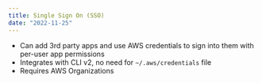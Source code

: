 ```yaml
---
title: Single Sign On (SSO)
date: "2022-11-25"
---
```


- Can add 3rd party apps and use AWS credentials to sign into them with per-user app permissions
- Integrates with CLI v2, no need for `~/.aws/credentials` file
- Requires AWS Organizations
